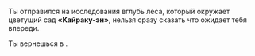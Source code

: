 
Ты отправился на исследования вглубь леса, который окружает цветущий сад **«Кайраку-эн»**, нельзя сразу сказать что ожидает тебя впереди.

Ты вернешься в **<ExploreJobTimer />**.